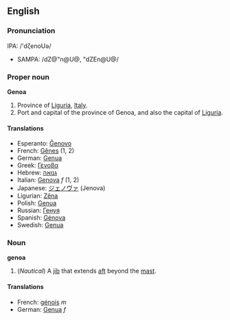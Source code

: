 ==English==

===Pronunciation===
IPA: /'dζenoUə/
*SAMPA: /dZ@"n@U@, "dZEn@U@/
===Proper noun===
'''Genoa'''

#Province of [[Liguria]], [[Italy]].
#Port and capital of the province of Genoa, and also the capital of [[Liguria]].

====Translations====

*Esperanto: [[Ĝenovo]]
*French: [[Gênes]] (1, 2)
*German: [[Genua]]
*Greek: [[Γένοβα]]
*Hebrew: [[גנואה]]
*Italian: [[Genova]] ''f'' (1, 2)
*Japanese: [[ジェノヴァ]] (Jenova)
*Ligurian: [[Zêna]]
*Polish: [[Genua]]
*Russian: [[Генуя]]
*Spanish: [[Génova]]
*Swedish: [[Genua]]

===Noun===
'''genoa'''

#(''Nautical'') A [[jib]] that extends [[aft]] beyond the [[mast]].

====Translations====

*French: [[génois]] ''m''
*German: [[Genua]] ''f''